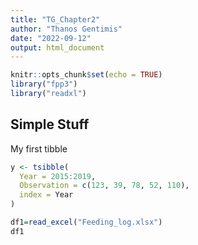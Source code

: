 ```yaml
---
title: "TG_Chapter2"
author: "Thanos Gentimis"
date: "2022-09-12"
output: html_document
---
```


```r
knitr::opts_chunk$set(echo = TRUE)
library("fpp3")
library("readxl")
```

## Simple Stuff

My first tibble

```r
y <- tsibble(
  Year = 2015:2019,
  Observation = c(123, 39, 78, 52, 110),
  index = Year
)
```


```r
df1=read_excel("Feeding_log.xlsx")
df1
```

